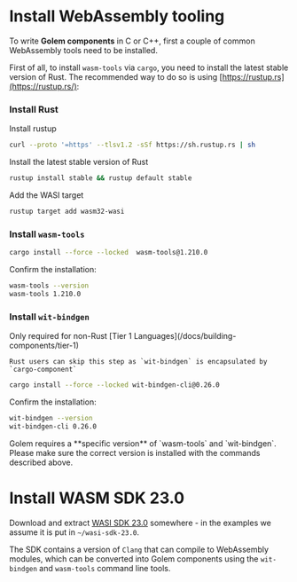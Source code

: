 
# Install WebAssembly tooling

To write **Golem components** in C or C++, first a couple of common WebAssembly tools need to be installed.

First of all, to install `wasm-tools` via `cargo`, you need to install the latest stable version of Rust. The recommended way to do so is using [https://rustup.rs](https://rustup.rs/):

<Steps>

### Install Rust

Install rustup

```bash copy
curl --proto '=https' --tlsv1.2 -sSf https://sh.rustup.rs | sh
```

Install the latest stable version of Rust

```bash copy
rustup install stable && rustup default stable
```

Add the WASI target

```bash copy
rustup target add wasm32-wasi
```

### Install `wasm-tools`

```bash copy
cargo install --force --locked  wasm-tools@1.210.0
```

Confirm the installation:

```bash
wasm-tools --version
wasm-tools 1.210.0
```

### Install `wit-bindgen`

<Callout type="info">
    Only required for non-Rust [Tier 1 Languages](/docs/building-components/tier-1)

    Rust users can skip this step as `wit-bindgen` is encapsulated by `cargo-component`

</Callout>

```bash copy
cargo install --force --locked wit-bindgen-cli@0.26.0
```

Confirm the installation:

```bash
wit-bindgen --version
wit-bindgen-cli 0.26.0
```

</Steps>

<Callout type="warning">
  Golem requires a **specific version** of `wasm-tools` and `wit-bindgen`. Please make sure the
  correct version is installed with the commands described above.
</Callout>

# Install WASM SDK 23.0

Download and extract [WASI SDK 23.0](https://github.com/WebAssembly/wasi-sdk/releases/tag/wasi-sdk-23) somewhere - in the examples we assume it is put in `~/wasi-sdk-23.0`.

The SDK contains a version of `Clang` that can compile to WebAssembly modules, which can be converted into Golem components using the `wit-bindgen` and `wasm-tools` command line tools.
